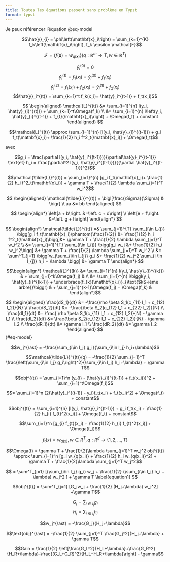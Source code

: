 ```yaml
---
title: Toutes les équations passent sans problème en Typst
format: typst
---
```



Je peux référencer l'équation @eq-model


$$\hat{y}_{i} = \phi\left(\mathbf{x}_i\right) = \sum_{k=1}^{K} f_k\left(\mathbf{x}_i\right), f_k \epsilon \mathcal{F}$$


$$\mathcal{F} = \{f(\mathbf{x}) = w_{q(\mathbf{x})}\}(q:\mathbb{R}^m \rightarrow T,w \in \mathbb{R}^T)$$

$$\hat{y}_i^{(0)} = 0$$ 
$$\hat{y}_i^{(1)} = f_1(x_i) = \hat{y}_i^{(0)} + f_1(x_i)$$
$$\hat{y}_i^{(2)} = f_1(x_i) + f_2(x_i)= \hat{y}_i^{(1)} + f_2(x_i)$$
$$\hat{y}_i^{(t)} = \sum_{k=1}^t f_k(x_i)= \hat{y}_i^{(t-1)} + f_t(x_i)$$

$$
\begin{aligned}
\mathcal{L}^{(t)} 
&= \sum_{i=1}^{n} l(y_i, \hat{y}_{i}^{(t)}) + \sum_{k=1}^t\Omega(f_k) \\
&= \sum_{i=1}^{n} l\left(y_i, \hat{y}_{i}^{(t-1)} + f_{t}(\mathbf{x}_i)\right) + \Omega(f_t) + constant
\end{aligned}
$$

$$\mathcal{L}^{(t)} \approx \sum_{i=1}^{n} [l(y_i, \hat{y}_{i}^{(t-1)}) + g_i f_t(\mathbf{x}_i)+ \frac{1}{2} h_i f^2_t(\mathbf{x}_i)] + \Omega(f_t)$$ 

avec 

$$g_i = \frac{\partial l(y_i, \hat{y}_i^{(t-1)})}{\partial\hat{y}_i^{(t-1)}} \text{et} h_i = \frac{\partial^2 l(y_i, \hat{y}_i^{(t-1)})}{{\partial \hat{y}_i^{(t-1)}}^2}$$


$$\mathcal{\tilde{L}}^{(t)} = \sum_{i=1}^{n} [g_i f_t(\mathbf{x}_i)+ \frac{1}{2} h_i f^2_t(\mathbf{x}_i)] + \gamma T + \frac{1}{2} \lambda \sum_{j=1}^T w_i^2$$

$$
\begin{aligned}
\mathcal{\tilde{L}}^{(t)} = \bigl[\frac{\Sigma}{\Sigma} &  \bigr] \\
aa &= bb
\end{aligned}
$$

$$
\begin{align*}
    \left[a + b\right. &=\left. c + d\right] \\
    \left[e + f\right. &=\left. g + h\right]
\end{align*}
$$


$$
\begin{align*}
 \mathcal{\tilde{L}}^{(t)} =&   \sum_{j=1}^{T} \sum_{i\in I_{j}} \bigg[g_i f_t(\mathbf{x}_i)\phantom{\frac{1}{2}} &+ \frac{1}{2} h_i f^2_t(\mathbf{x}_i)\bigg]&+ \gamma T + \frac{1}{2} \lambda \sum_{j=1}^T w_i^2 \\
     &= \sum_{j=1}^{T} \sum_{i\in I_{j}} \bigg[g_i w_j &+ \frac{1}{2} h_i w_j^2\bigg] &+ \gamma T + \frac{1}{2} \lambda \sum_{j=1}^T w_i^2 \\
     &= \sum^T_{j=1} \bigg[w_j\sum_{i\in I_{j}} g_i &+ \frac{1}{2} w_j^2 \sum_{i \in I_{j}} h_i + \lambda \bigg] &+ \gamma T
\end{align*}
$$

$$\begin{align*}
\mathcal{L}^{(k)} 
&= \sum_{i=1}^{n} l(y_i, \hat{y}_{i}^{(k)})                         & + \sum_{j=1}^k\Omega(f_j) & \\
&= \sum_{i=1}^{n} l\biggl(y_i, \hat{y}_{i}^{(k-1)} + \underbrace{f_{k}(\mathbf{x}_i)}_{\text{$k$-ième arbre}}\biggr) & + \sum_{j=1}^{k-1}\Omega(f_j) + \Omega(f_k) & 
\end{align*}$$


$$
\begin{aligned}
\frac{dS_1}{dt} &= -\frac{\rho \beta S_1(c_{11} I_1 + c_{12} I_2)}{N} \\
\frac{dS_2}{dt} &= -\frac{\beta S_2(c_{12} I_1 + c_{22} I_2)}{N} \\
\frac{dI_1}{dt} &= \frac{ \rho \beta S_1(c_{11} I_1 + c_{12} I_2)}{N} - \gamma I_1 \\
\frac{dI_2}{dt} &= \frac{\beta S_2(c_{12} I_1 + c_{22} I_2)}{N} - \gamma I_2 \\
\frac{dR_1}{dt} &= \gamma I_1 \\
\frac{dR_2}{dt} &= \gamma I_2
\end{aligned}
$$ {#eq-model}

$$w_j^{\ast} = -\frac{\sum_{i\in I_j} g_i}{\sum_{i\in I_j} h_i+\lambda}$$

$$\mathcal{\tilde{L}}^{(t)}(q) = -\frac{1}{2} \sum_{j=1}^T \frac{\left(\sum_{i\in I_j} g_i\right)^2}{\sum_{i\in I_j} h_i+\lambda} + \gamma T$$


$$obj^{(t)} = \sum_{i=1}^n (y_{i} - (\hat{y}_{i}^{(t-1)} + f_t(x_i)))^2 + \sum_{i=1}^t\Omega(f_i)$$

$$= \sum_{i=1}^n [2(\hat{y}_i^{(t-1)} - y_i)f_t(x_i) + f_t(x_i)^2] + \Omega(f_t) + constant$$

$$obj^{(t)} = \sum_{i=1}^{n} [l(y_i, \hat{y}_i^{(t-1)}) + g_i f_t(x_i) + \frac{1}{2} h_{i} f_{t}^2(x_i)] + \Omega(f_t) + constant$$

$$\sum_{i=1}^n [g_{i} f_{t}(x_i) + \frac{1}{2} h_{i} f_{t}^2(x_i)] + \Omega(f_t)$$

$$f_t(x) = w_{q(x)}, w \in R^{T}, q:R^d\rightarrow \{1,2,...,T\}$$

$$\Omega(f) = \gamma T + \frac{1}{2}\lambda \sum_{j=1}^T w_j^2 obj^{(t)} \approx \sum_{i=1}^n [g_i w_{q(x_i)} + \frac{1}{2} h_i w_{q(x_i)}^2] + \gamma T + \frac{1}{2}\lambda \sum_{j=1}^T w_j^2$$ 

$$ = \sum^T_{j=1} [(\sum_{i\in I_j} g_i) w_j + \frac{1}{2} (\sum_{i\in I_j} h_i + \lambda) w_j^2 ] + \gamma T \label{equation1} $$


$$obj^{(t)} = \sum^T_{j=1} [G_jw_j + \frac{1}{2} (H_j+\lambda) w_j^2] +\gamma T$$

$$G_j = \sum_{i\in I_j} g_i$$
$$H_j = \sum_{i\in I_j} h_i$$

$$w_j^{\ast} = -\frac{G_j}{H_j+\lambda}$$ 

$$\text{obj}^{\ast} = -\frac{1}{2} \sum_{j=1}^T \frac{G_j^2}{H_j+\lambda} + \gamma T$$

$$Gain = \frac{1}{2} \left[\frac{G_L^2}{H_L+\lambda}+\frac{G_R^2}{H_R+\lambda}-\frac{(G_L+G_R)^2}{H_L+H_R+\lambda}\right] - \gamma$$
